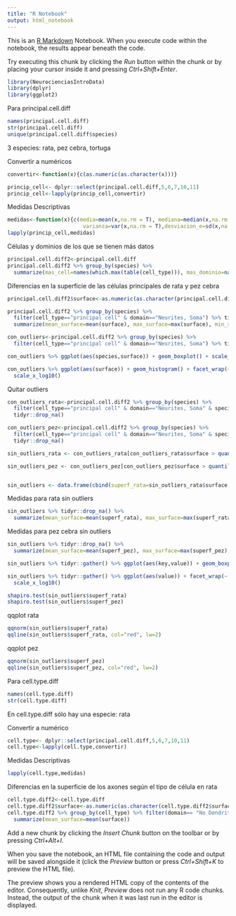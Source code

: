 ```yaml
---
title: "R Notebook"
output: html_notebook
---
```


This is an [R Markdown](http://rmarkdown.rstudio.com) Notebook. When you execute code within the notebook, the results appear beneath the code. 

Try executing this chunk by clicking the *Run* button within the chunk or by placing your cursor inside it and pressing *Ctrl+Shift+Enter*. 

```r
library(NeurocienciasIntroData)
library(dplyr)
library(ggplot2)
```

Para principal.cell.diff
```r
names(principal.cell.diff)
str(principal.cell.diff)
unique(principal.cell.diff$species)
```
3 especies: rata, pez cebra, tortuga


Convertir a numéricos
```r
convertir<-function(x){c(as.numeric(as.character(x)))}

princip_cell<- dplyr::select(principal.cell.diff,5,6,7,10,11)
princip_cell<-lapply(princip_cell,convertir)
```


Medidas Descriptivas
```r
medidas<-function(x){c(media=mean(x,na.rm = T), mediana=median(x,na.rm = T),
                        varianza=var(x,na.rm = T),desviacion_e=sd(x,na.rm = T))}
lapply(princip_cell,medidas)
```

Células y dominios de los que se tienen más datos
```r
principal.cell.diff2<-principal.cell.diff
principal.cell.diff2 %>% group_by(species) %>%
  summarize(mas_cell=names(which.max(table(cell_type))), mas_dominio=names(which.max(table(domain))))
```



Diferencias en la superficie de las células principales de rata y pez cebra
```r
principal.cell.diff2$surface<-as.numeric(as.character(principal.cell.diff2$surface))

principal.cell.diff2 %>% group_by(species) %>% 
  filter(cell_type=="principal cell" & domain=="Neurites, Soma") %>% tidyr::drop_na() %>%
  summarize(mean_surface=mean(surface), max_surface=max(surface), min_surface=min(surface), sd=sd(surface))

con_outliers<-principal.cell.diff2 %>% group_by(species) %>% 
  filter(cell_type=="principal cell" & domain=="Neurites, Soma") %>% tidyr::drop_na()
```


```r
con_outliers %>% ggplot(aes(species,surface)) + geom_boxplot() + scale_y_log10() + geom_jitter(alpha=0.1)
```
```r
con_outliers %>% ggplot(aes(surface)) + geom_histogram() + facet_wrap(~ species, scales = "free") +
  scale_x_log10()
```

Quitar outliers
```r
con_outliers_rata<-principal.cell.diff2 %>% group_by(species) %>%
  filter(cell_type=="principal cell" & domain=="Neurites, Soma" & species=="rat") %>%
  tidyr::drop_na()

con_outliers_pez<-principal.cell.diff2 %>% group_by(species) %>%
  filter(cell_type=="principal cell" & domain=="Neurites, Soma" & species=="zebrafish") %>%
  tidyr::drop_na()

sin_outliers_rata <- con_outliers_rata[con_outliers_rata$surface > quantile(con_outliers_rata$surface, .25) - 1.5*IQR(con_outliers_rata$surface) & con_outliers_rata$surface < quantile(con_outliers_rata$surface, .75) + 1.5*IQR(con_outliers_rata$surface), ]

sin_outliers_pez <- con_outliers_pez[con_outliers_pez$surface > quantile(con_outliers_pez$surface, .25) - 1.5*IQR(con_outliers_pez$surface) & con_outliers_pez$surface < quantile(con_outliers_pez$surface, .75) + 1.5*IQR(con_outliers_pez$surface), ]


sin_outliers <- data.frame(cbind(superf_rata=sin_outliers_rata$surface,superf_pez=sin_outliers_pez$surface))
```

Medidas para rata sin outliers
```r
sin_outliers %>% tidyr::drop_na() %>%
  summarize(mean_surface=mean(superf_rata), max_surface=max(superf_rata), min_surface=min(superf_rata), sd=sd(superf_rata))
```


Medidas para pez cebra sin outliers
```r
sin_outliers %>% tidyr::drop_na() %>%
  summarize(mean_surface=mean(superf_pez), max_surface=max(superf_pez), min_surface=min(superf_pez), sd=sd(superf_pez))
```




```r
sin_outliers %>% tidyr::gather() %>% ggplot(aes(key,value)) + geom_boxplot() + scale_y_log10() + geom_jitter(alpha=0.1)
```
```r
sin_outliers %>% tidyr::gather() %>% ggplot(aes(value)) + facet_wrap(~ key, scales = "free") + geom_histogram() +
  scale_x_log10()
```

```r
shapiro.test(sin_outliers$superf_rata)
shapiro.test(sin_outliers$superf_pez)
```
qqplot rata
```r
qqnorm(sin_outliers$superf_rata)
qqline(sin_outliers$superf_rata, col="red", lw=2)
```



qqplot pez
```r
qqnorm(sin_outliers$superf_pez)
qqline(sin_outliers$superf_pez, col="red", lw=2)
```









Para cell.type.diff
```r
names(cell.type.diff)
str(cell.type.diff)
```
En cell.type.diff sólo hay una especie: rata



Convertir a numérico
```r
cell.type<- dplyr::select(principal.cell.diff,5,6,7,10,11)
cell.type<-lapply(cell.type,convertir)
```

Medidas Descriptivas
```r
lapply(cell.type,medidas)
```



Diferencias en la superficie de los axones según el tipo de célula en rata
```r
cell.type.diff2<-cell.type.diff
cell.type.diff2$surface<-as.numeric(as.character(cell.type.diff2$surface))
cell.type.diff2 %>% group_by(cell_type) %>% filter(domain== "No Dendrites, No Soma, Axon") %>% 
  summarize(mean_surface=mean(surface))
```


Add a new chunk by clicking the *Insert Chunk* button on the toolbar or by pressing *Ctrl+Alt+I*.

When you save the notebook, an HTML file containing the code and output will be saved alongside it (click the *Preview* button or press *Ctrl+Shift+K* to preview the HTML file).

The preview shows you a rendered HTML copy of the contents of the editor. Consequently, unlike *Knit*, *Preview* does not run any R code chunks. Instead, the output of the chunk when it was last run in the editor is displayed.
